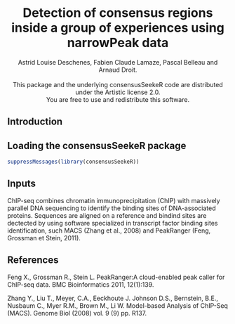<!--
%\VignetteEngine{knitr::knitr}
%\VignetteIndexEntry{consensusSeekeR: Detection of consensus peak regions inside a group of experiences using narrowPeak files }
-->

<center> <h1>Detection of consensus regions inside a group of experiences 
using narrowPeak data</h1> </center>

<center>Astrid Louise Deschenes, Fabien Claude Lamaze, Pascal Belleau 
and Arnaud Droit.</center>
</br>
<center>This package and the underlying consensusSeekeR code are distributed 
under the Artistic license 2.0.</center> 
<center>You are free to use and redistribute this software.</center>

## Introduction


## Loading the consensusSeekeR package

```r
suppressMessages(library(consensusSeekeR))
```

## Inputs

ChIP-seq combines chromatin immunoprecipitation (ChIP) with massively parallel 
DNA sequencing to identify the binding sites of DNA-associated proteins. 
Sequences are aligned on a reference and bindind sites are dectected by using
software specialized in transcript factor binding sites identification, such 
MACS (Zhang et al., 2008) and PeakRanger (Feng, Grossman et Stein, 2011).


## References

Feng X., Grossman R., Stein L. PeakRanger:A cloud-enabled peak caller for 
ChIP-seq data. BMC Bioinformatics 2011, 12(1):139.


Zhang Y., Liu T., Meyer, C.A., Eeckhoute J. Johnson D.S., Bernstein, B.E., 
Nusbaum C., Myer R.M., Brown M., Li W. Model-based Analysis of 
ChIP-Seq (MACS). Genome Biol (2008) vol. 9 (9) pp. R137.
